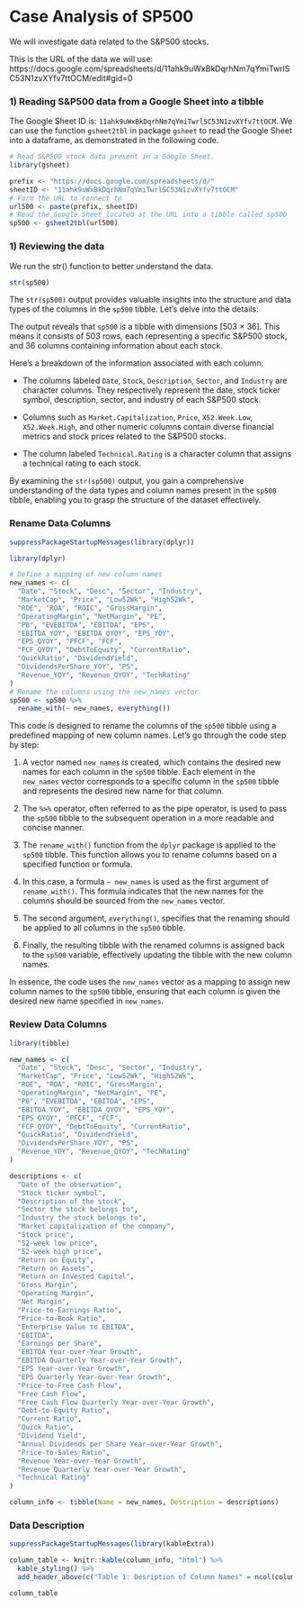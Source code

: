 # Case Analysis of SP500

We will investigate data related to the S&P500 stocks.

This is the URL of the data we will use: https://docs.google.com/spreadsheets/d/11ahk9uWxBkDqrhNm7qYmiTwrlSC53N1zvXYfv7ttOCM/edit#gid=0

### 1) Reading S&P500 data from a Google Sheet into a tibble

The Google Sheet ID is: `11ahk9uWxBkDqrhNm7qYmiTwrlSC53N1zvXYfv7ttOCM`. We can use the function `gsheet2tbl` in package `gsheet` to read the Google Sheet into a dataframe, as demonstrated in the following code.

```r
# Read S&P500 stock data present in a Google Sheet.
library(gsheet)

prefix <- "https://docs.google.com/spreadsheets/d/"
sheetID <- "11ahk9uWxBkDqrhNm7qYmiTwrlSC53N1zvXYfv7ttOCM"
# Form the URL to connect to
url500 <- paste(prefix, sheetID) 
# Read the Google Sheet located at the URL into a tibble called sp500
sp500 <- gsheet2tbl(url500)
```

### 1) Reviewing the data

We run the str() function to better understand the data.

```r
str(sp500)
```

The `str(sp500)` output provides valuable insights into the structure and data types of the columns in the `sp500` tibble. Let's delve into the details:

The output reveals that `sp500` is a tibble with dimensions \[503 × 36\]. This means it consists of 503 rows, each representing a specific S&P500 stock, and 36 columns containing information about each stock.

Here's a breakdown of the information associated with each column:

-   The columns labeled `Date`, `Stock`, `Description`, `Sector`, and `Industry` are character columns. They respectively represent the date, stock ticker symbol, description, sector, and industry of each S&P500 stock.

-   Columns such as `Market.Capitalization`, `Price`, `X52.Week.Low`, `X52.Week.High`, and other numeric columns contain diverse financial metrics and stock prices related to the S&P500 stocks.

-   The column labeled `Technical.Rating` is a character column that assigns a technical rating to each stock.

By examining the `str(sp500)` output, you gain a comprehensive understanding of the data types and column names present in the `sp500` tibble, enabling you to grasp the structure of the dataset effectively.

### Rename Data Columns

```r
suppressPackageStartupMessages(library(dplyr))
```

```r
library(dplyr)
```

```r
# Define a mapping of new column names
new_names <- c(
  "Date", "Stock", "Desc", "Sector", "Industry", 
  "MarketCap", "Price", "Low52Wk", "High52Wk", 
  "ROE", "ROA", "ROIC", "GrossMargin", 
  "OperatingMargin", "NetMargin", "PE", 
  "PB", "EVEBITDA", "EBITDA", "EPS", 
  "EBITDA_YOY", "EBITDA_QYOY", "EPS_YOY", 
  "EPS_QYOY", "PFCF", "FCF", 
  "FCF_QYOY", "DebtToEquity", "CurrentRatio", 
  "QuickRatio", "DividendYield", 
  "DividendsPerShare_YOY", "PS", 
  "Revenue_YOY", "Revenue_QYOY", "TechRating"
)
# Rename the columns using the new_names vector
sp500 <- sp500 %>% 
  rename_with(~ new_names, everything())

```

This code is designed to rename the columns of the `sp500` tibble using a predefined mapping of new column names. Let's go through the code step by step:

1. A vector named `new_names` is created, which contains the desired new names for each column in the `sp500` tibble. Each element in the `new_names` vector corresponds to a specific column in the `sp500` tibble and represents the desired new name for that column.

2. The `%>%` operator, often referred to as the pipe operator, is used to pass the `sp500` tibble to the subsequent operation in a more readable and concise manner.

3. The `rename_with()` function from the `dplyr` package is applied to the `sp500` tibble. This function allows you to rename columns based on a specified function or formula.

4. In this case, a formula `~ new_names` is used as the first argument of `rename_with()`. This formula indicates that the new names for the columns should be sourced from the `new_names` vector.

5. The second argument, `everything()`, specifies that the renaming should be applied to all columns in the `sp500` tibble.

6. Finally, the resulting tibble with the renamed columns is assigned back to the `sp500` variable, effectively updating the tibble with the new column names.

In essence, the code uses the `new_names` vector as a mapping to assign new column names to the `sp500` tibble, ensuring that each column is given the desired new name specified in `new_names`.


### Review Data Columns

```r
library(tibble)

new_names <- c(
  "Date", "Stock", "Desc", "Sector", "Industry", 
  "MarketCap", "Price", "Low52Wk", "High52Wk", 
  "ROE", "ROA", "ROIC", "GrossMargin", 
  "OperatingMargin", "NetMargin", "PE", 
  "PB", "EVEBITDA", "EBITDA", "EPS", 
  "EBITDA_YOY", "EBITDA_QYOY", "EPS_YOY", 
  "EPS_QYOY", "PFCF", "FCF", 
  "FCF_QYOY", "DebtToEquity", "CurrentRatio", 
  "QuickRatio", "DividendYield", 
  "DividendsPerShare_YOY", "PS", 
  "Revenue_YOY", "Revenue_QYOY", "TechRating"
)

descriptions <- c(
  "Date of the observation",
  "Stock ticker symbol",
  "Description of the stock",
  "Sector the stock belongs to",
  "Industry the stock belongs to",
  "Market capitalization of the company",
  "Stock price",
  "52-week low price",
  "52-week high price",
  "Return on Equity",
  "Return on Assets",
  "Return on Invested Capital",
  "Gross Margin",
  "Operating Margin",
  "Net Margin",
  "Price-to-Earnings Ratio",
  "Price-to-Book Ratio",
  "Enterprise Value to EBITDA",
  "EBITDA",
  "Earnings per Share",
  "EBITDA Year-over-Year Growth",
  "EBITDA Quarterly Year-over-Year Growth",
  "EPS Year-over-Year Growth",
  "EPS Quarterly Year-over-Year Growth",
  "Price-to-Free Cash Flow",
  "Free Cash Flow",
  "Free Cash Flow Quarterly Year-over-Year Growth",
  "Debt-to-Equity Ratio",
  "Current Ratio",
  "Quick Ratio",
  "Dividend Yield",
  "Annual Dividends per Share Year-over-Year Growth",
  "Price-to-Sales Ratio",
  "Revenue Year-over-Year Growth",
  "Revenue Quarterly Year-over-Year Growth",
  "Technical Rating"
)

column_info <- tibble(Name = new_names, Description = descriptions)

```

### Data Description 

```r

suppressPackageStartupMessages(library(kableExtra))

column_table <- knitr::kable(column_info, "html") %>%
  kable_styling() %>%
  add_header_above(c("Table 1: Desription of Column Names" = ncol(column_info)))

column_table
```

